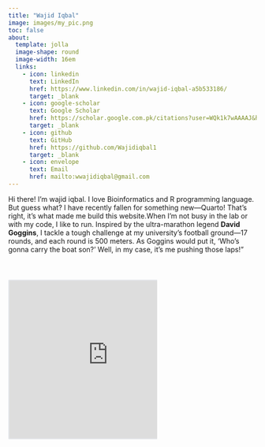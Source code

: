 ```yaml
---
title: "Wajid Iqbal"
image: images/my_pic.png
toc: false
about: 
  template: jolla
  image-shape: round
  image-width: 16em
  links:
    - icon: linkedin
      text: LinkedIn
      href: https://www.linkedin.com/in/wajid-iqbal-a5b533186/
      target: _blank
    - icon: google-scholar
      text: Google Scholar
      href: https://scholar.google.com.pk/citations?user=WQk1k7wAAAAJ&hl=en
      target: _blank
    - icon: github
      text: GitHub
      href: https://github.com/Wajidiqbal1
      target: _blank
    - icon: envelope
      text: Email
      href: mailto:wwajidiqbal@gmail.com
---
```


<!-- ::: {.small-text} -->

Hi there! I'm wajid iqbal. I love Bioinformatics and R programming language. But guess what? I have recently fallen for something new—Quarto! That's right, it's what made me build this website.When I'm not busy in the lab or with my code, I like to run. Inspired by the ultra-marathon legend **David Goggins**, I tackle a tough challenge at my university’s football ground—17 rounds, and each round is 500 meters. As Goggins would put it, 'Who's gonna carry the boat son?' Well, in my case, it's me pushing those laps!"

<!-- ::: -->

::: {.column width="60%"}
# 

<iframe src="https://embeds.beehiiv.com/16ea8f24-5081-4a37-a0df-1f2c6db92531" data-test-id="beehiiv-embed" width="400" height="320" frameborder="0" scrolling="no" style="border-radius: 2px; border: 2px solid #e5e7eb; margin: 0; background-color: transparent;">

</iframe>
:::

```         
```
